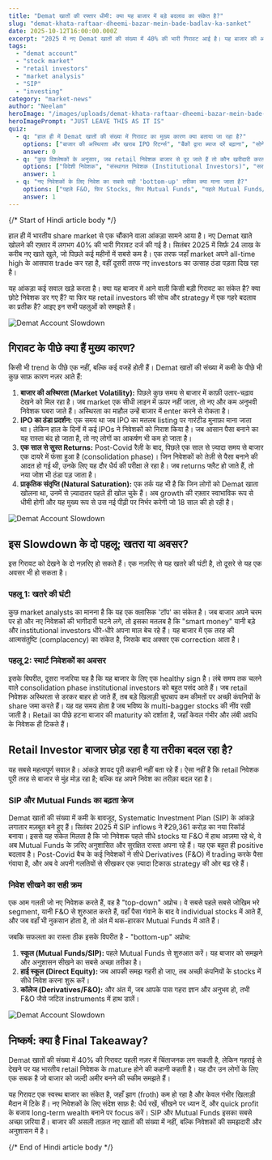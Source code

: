```yaml
---
title: "Demat खातों की रफ्तार धीमी: क्या यह बाजार में बड़े बदलाव का संकेत है?"
slug: "demat-khata-raftaar-dheemi-bazar-mein-bade-badlav-ka-sanket"
date: 2025-10-12T16:00:00.000Z
excerpt: "2025 में नए Demat खातों की संख्या में 40% की भारी गिरावट आई है। यह बाजार की अस्थिरता और IPO के ठंडे प्रदर्शन का नतीजा है, या फिर यह retail निवेशकों की रणनीति में एक बड़े बदलाव का संकेत है? आइए इस trend का गहराई से विश्लेषण करें।"
tags:
  - "demat account"
  - "stock market"
  - "retail investors"
  - "market analysis"
  - "SIP"
  - "investing"
category: "market-news"
author: "Neelam"
heroImage: "/images/uploads/demat-khata-raftaar-dheemi-bazar-mein-bade-badlav-ka-sanket/hero-image.jpg"
heroImagePrompt: "JUST LEAVE THIS AS IT IS"
quiz:
  - q: "हाल ही में Demat खातों की संख्या में गिरावट का मुख्य कारण क्या बताया जा रहा है?"
    options: ["बाजार की अस्थिरता और खराब IPO रिटर्न्स", "बैंकों द्वारा ब्याज दरें बढ़ाना", "सोने की कीमतों में उछाल"]
    answer: 0
  - q: "कुछ विश्लेषकों के अनुसार, जब retail निवेशक बाजार से दूर जाते हैं तो कौन खरीदारी करता है?"
    options: ["विदेशी निवेशक", "संस्थागत निवेशक (Institutional Investors)", "सरकार"]
    answer: 1
  - q: "नए निवेशकों के लिए निवेश का सबसे सही 'bottom-up' तरीका क्या माना जाता है?"
    options: ["पहले F&O, फिर Stocks, फिर Mutual Funds", "पहले Mutual Funds/SIP, फिर Stocks, फिर F&O", "केवल IPO में निवेश करना"]
    answer: 1
---
```


{/*  Start of Hindi article body  */}

हाल ही में भारतीय share market से एक चौंकाने वाला आंकड़ा सामने आया है। नए Demat खाते खोलने की रफ़्तार में लगभग 40% की भारी गिरावट दर्ज की गई है। सितंबर 2025 में सिर्फ़ 24 लाख के करीब नए खाते खुले, जो पिछले कई महीनों में सबसे कम है। एक तरफ जहाँ market अपने all-time high के आसपास trade कर रहा है, वहीं दूसरी तरफ नए investors का उत्साह ठंडा पड़ता दिख रहा है।

यह आंकड़ा कई सवाल खड़े करता है। क्या यह बाजार में आने वाली किसी बड़ी गिरावट का संकेत है? क्या छोटे निवेशक डर गए हैं? या फिर यह retail investors की सोच और strategy में एक गहरे बदलाव का प्रतीक है? आइए इन सभी पहलुओं को समझते हैं।

![Demat Account Slowdown](/images/uploads/demat-khata-raftaar-dheemi-bazar-mein-bade-badlav-ka-sanket/hero-image.jpg)

## गिरावट के पीछे क्या हैं मुख्य कारण?

किसी भी trend के पीछे एक नहीं, बल्कि कई वजहें होती हैं। Demat खातों की संख्या में कमी के पीछे भी कुछ साफ़ कारण नज़र आते हैं:

1.  **बाजार की अस्थिरता (Market Volatility):** पिछले कुछ समय से बाजार में काफ़ी उतार-चढ़ाव देखने को मिल रहा है। जब market एक सीधी लाइन में ऊपर नहीं जाता, तो नए और कम अनुभवी निवेशक घबरा जाते हैं। अस्थिरता का माहौल उन्हें बाजार में enter करने से रोकता है।
2.  **IPO का ठंडा प्रदर्शन:** एक समय था जब IPO का मतलब listing पर गारंटीड मुनाफ़ा माना जाता था। लेकिन हाल के दिनों में कई IPOs ने निवेशकों को निराश किया है। जब आसान पैसा बनाने का यह रास्ता बंद हो जाता है, तो नए लोगों का आकर्षण भी कम हो जाता है।
3.  **एक साल से सुस्त Returns:** Post-Covid रैली के बाद, पिछले एक साल से ज़्यादा समय से बाजार एक दायरे में फंसा हुआ है (consolidation phase)। जिन निवेशकों को तेज़ी से पैसा बनाने की आदत हो गई थी, उनके लिए यह दौर धैर्य की परीक्षा ले रहा है। जब returns फ्लैट हो जाते हैं, तो नया जोश भी ठंडा पड़ जाता है।
4.  **प्राकृतिक संतृप्ति (Natural Saturation):** एक तर्क यह भी है कि जिन लोगों को Demat खाता खोलना था, उनमें से ज़्यादातर पहले ही खोल चुके हैं। अब growth की रफ़्तार स्वाभाविक रूप से धीमी होगी और यह मुख्य रूप से उस नई पीढ़ी पर निर्भर करेगी जो 18 साल की हो रही है।

![Demat Account Slowdown](/images/uploads/demat-khata-raftaar-dheemi-bazar-mein-bade-badlav-ka-sanket/ccgh.jpg)

## इस Slowdown के दो पहलू: खतरा या अवसर?

इस गिरावट को देखने के दो नज़रिए हो सकते हैं। एक नज़रिए से यह खतरे की घंटी है, तो दूसरे से यह एक अवसर भी हो सकता है।

### पहलू 1: खतरे की घंटी

कुछ market analysts का मानना है कि यह एक क्लासिक 'टॉप' का संकेत है। जब बाजार अपने चरम पर हो और नए निवेशकों की भागीदारी घटने लगे, तो इसका मतलब है कि "smart money" यानी बड़े और institutional investors धीरे-धीरे अपना माल बेच रहे हैं। यह बाजार में एक तरह की आत्मसंतुष्टि (complacency) का संकेत है, जिसके बाद अक्सर एक correction आता है।

### पहलू 2: स्मार्ट निवेशकों का अवसर

इसके विपरीत, दूसरा नजरिया यह है कि यह बाजार के लिए एक healthy sign है। लंबे समय तक चलने वाले consolidation phase institutional investors को बहुत पसंद आते हैं। जब retail निवेशक अस्थिरता से डरकर बाहर हो जाते हैं, तब बड़े खिलाड़ी चुपचाप कम कीमतों पर अच्छी कंपनियों के share जमा करते हैं। यह वह समय होता है जब भविष्य के multi-bagger stocks की नींव रखी जाती है। Retail का पीछे हटना बाजार की maturity को दर्शाता है, जहाँ केवल गंभीर और लंबी अवधि के निवेशक ही टिकते हैं।

## Retail Investor बाजार छोड़ रहा है या तरीका बदल रहा है?

यह सबसे महत्वपूर्ण सवाल है। आंकड़े शायद पूरी कहानी नहीं बता रहे हैं। ऐसा नहीं है कि retail निवेशक पूरी तरह से बाजार से मुंह मोड़ रहा है; बल्कि वह अपने निवेश का तरीक़ा बदल रहा है।

### SIP और Mutual Funds का बढ़ता क्रेज

Demat खातों की संख्या में कमी के बावजूद, Systematic Investment Plan (SIP) के आंकड़े लगातार मज़बूत बने हुए हैं। सितंबर 2025 में SIP inflows ने ₹29,361 करोड़ का नया रिकॉर्ड बनाया। इससे यह संकेत मिलता है कि जो निवेशक पहले सीधे stocks या F&O में हाथ आज़मा रहे थे, वे अब Mutual Funds के ज़रिए अनुशासित और सुरक्षित रास्ता अपना रहे हैं। यह एक बहुत ही positive बदलाव है। Post-Covid बैच के कई निवेशकों ने सीधे Derivatives (F&O) में trading करके पैसा गंवाया है, और अब वे अपनी गलतियों से सीखकर एक ज़्यादा टिकाऊ strategy की ओर बढ़ रहे हैं।

### निवेश सीखने का सही क्रम

एक आम गलती जो नए निवेशक करते हैं, वह है "top-down" अप्रोच। वे सबसे पहले सबसे जोखिम भरे segment, यानी F&O से शुरुआत करते हैं, वहाँ पैसा गंवाने के बाद वे individual stocks में आते हैं, और जब वहाँ भी नुकसान होता है, तो अंत में थक-हारकर Mutual Funds में आते हैं।

जबकि सफलता का रास्ता ठीक इसके विपरीत है - "bottom-up" अप्रोच:
1.  **स्कूल (Mutual Funds/SIP):** पहले Mutual Funds से शुरुआत करें। यह बाजार को समझने और अनुशासन सीखने का सबसे अच्छा तरीका है।
2.  **हाई स्कूल (Direct Equity):** जब आपकी समझ गहरी हो जाए, तब अच्छी कंपनियों के stocks में सीधे निवेश करना शुरू करें।
3.  **कॉलेज (Derivatives/F&O):** और अंत में, जब आपके पास गहरा ज्ञान और अनुभव हो, तभी F&O जैसे जटिल instruments में हाथ डालें।

![Demat Account Slowdown](/images/uploads/demat-khata-raftaar-dheemi-bazar-mein-bade-badlav-ka-sanket/hehj.jpg)
## निष्कर्ष: क्या है Final Takeaway?

Demat खातों की संख्या में 40% की गिरावट पहली नज़र में चिंताजनक लग सकती है, लेकिन गहराई से देखने पर यह भारतीय retail निवेशक के mature होने की कहानी कहती है। यह दौर उन लोगों के लिए एक सबक है जो बाजार को जल्दी अमीर बनने की स्कीम समझते हैं।

यह गिरावट एक स्वस्थ बाजार का संकेत है, जहाँ झाग (froth) कम हो रहा है और केवल गंभीर खिलाड़ी मैदान में टिके हैं। नए निवेशकों के लिए संदेश साफ़ है: धैर्य रखें, सीखने पर ध्यान दें, और quick profit के बजाय long-term wealth बनाने पर focus करें। SIP और Mutual Funds इसका सबसे अच्छा ज़रिया हैं। बाजार की असली ताक़त नए खातों की संख्या में नहीं, बल्कि निवेशकों की समझदारी और अनुशासन में है।

{/*  End of Hindi article body  */}